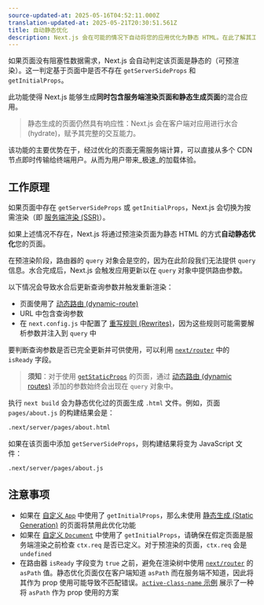 ```yaml
---
source-updated-at: 2025-05-16T04:52:11.000Z
translation-updated-at: 2025-05-21T20:30:51.561Z
title: 自动静态优化
description: Next.js 会在可能的情况下自动将您的应用优化为静态 HTML。在此了解其工作原理。
---
```


如果页面没有阻塞性数据需求，Next.js 会自动判定该页面是静态的（可预渲染）。这一判定基于页面中是否不存在 `getServerSideProps` 和 `getInitialProps`。

此功能使得 Next.js 能够生成**同时包含服务端渲染页面和静态生成页面**的混合应用。

> 静态生成的页面仍然具有响应性：Next.js 会在客户端对应用进行水合 (hydrate)，赋予其完整的交互能力。

该功能的主要优势在于，经过优化的页面无需服务端计算，可以直接从多个 CDN 节点即时传输给终端用户。从而为用户带来_极速_的加载体验。

## 工作原理

如果页面中存在 `getServerSideProps` 或 `getInitialProps`，Next.js 会切换为按需渲染（即 [服务端渲染 (SSR)](/docs/pages/building-your-application/rendering/server-side-rendering)）。

如果上述情况不存在，Next.js 将通过预渲染页面为静态 HTML 的方式**自动静态优化**您的页面。

在预渲染阶段，路由器的 `query` 对象会是空的，因为在此阶段我们无法提供 `query` 信息。水合完成后，Next.js 会触发应用更新以在 `query` 对象中提供路由参数。

以下情况会导致水合后更新查询参数并触发重新渲染：

- 页面使用了 [动态路由 (dynamic-route)](/docs/pages/building-your-application/routing/dynamic-routes)
- URL 中包含查询参数
- 在 `next.config.js` 中配置了 [重写规则 (Rewrites)](/docs/pages/api-reference/next-config-js/rewrites)，因为这些规则可能需要解析参数并注入到 `query` 中

要判断查询参数是否已完全更新并可供使用，可以利用 [`next/router`](/docs/pages/api-reference/functions/use-router#router-object) 中的 `isReady` 字段。

> **须知**：对于使用 [`getStaticProps`](/docs/pages/building-your-application/data-fetching/get-static-props) 的页面，通过 [动态路由 (dynamic routes)](/docs/pages/building-your-application/routing/dynamic-routes) 添加的参数始终会出现在 `query` 对象中。

执行 `next build` 会为静态优化过的页面生成 `.html` 文件。例如，页面 `pages/about.js` 的构建结果会是：

```bash filename="Terminal"
.next/server/pages/about.html
```

如果在该页面中添加 `getServerSideProps`，则构建结果将变为 JavaScript 文件：

```bash filename="Terminal"
.next/server/pages/about.js
```

## 注意事项

- 如果在 [自定义 `App`](/docs/pages/building-your-application/routing/custom-app) 中使用了 `getInitialProps`，那么未使用 [静态生成 (Static Generation)](/docs/pages/building-your-application/data-fetching/get-static-props) 的页面将禁用此优化功能
- 如果在 [自定义 `Document`](/docs/pages/building-your-application/routing/custom-document) 中使用了 `getInitialProps`，请确保在假定页面是服务端渲染之前检查 `ctx.req` 是否已定义。对于预渲染的页面，`ctx.req` 会是 `undefined`
- 在路由器 `isReady` 字段变为 `true` 之前，避免在渲染树中使用 [`next/router`](/docs/pages/api-reference/functions/use-router#router-object) 的 `asPath` 值。静态优化页面仅在客户端知道 `asPath` 而在服务端不知道，因此将其作为 prop 使用可能导致不匹配错误。[`active-class-name` 示例](https://github.com/vercel/next.js/tree/canary/examples/active-class-name) 展示了一种将 `asPath` 作为 prop 使用的方案